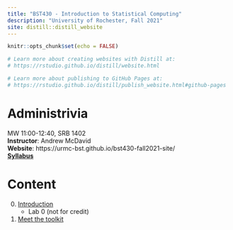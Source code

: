 ```yaml
---
title: "BST430 - Introduction to Statistical Computing"
description: "University of Rochester, Fall 2021"
site: distill::distill_website
---
```


```r
knitr::opts_chunk$set(echo = FALSE)

# Learn more about creating websites with Distill at:
# https://rstudio.github.io/distill/website.html

# Learn more about publishing to GitHub Pages at:
# https://rstudio.github.io/distill/publish_website.html#github-pages

```

# Administrivia

MW 11:00-12:40, SRB 1402
<br>
**Instructor**: Andrew McDavid
<br>
**Website**: https://urmc-bst.github.io/bst430-fall2021-site/
<br>
[**Syllabus**](static/Syllabus_DRAFT.pdf)

# Content

0. [Introduction](lecture/l00-intro.html)
    * Lab 0 (not for credit)
1. [Meet the toolkit](lecture/01-meet-toolkit.html)
  



